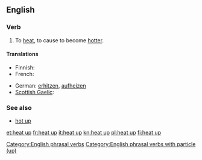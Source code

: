 ==English==

===Verb===
{{en-verb|inf=to [[heat]] [[up]]|heats up|heating up|heated up|heated up}}

# To [[heat]], to cause to become [[hotter]].

====Translations====
{{trans-top|cause to become hotter}}
* Finnish: {{t+|fi|lämmittää}}
* French: {{t+|fr|chauffer}}
{{trans-mid}}
* German: [[erhitzen]], [[aufheizen]]
* [[Scottish Gaelic]]: {{t-|gd|teasaich|xs=Scottish Gaelic}}
{{trans-bottom}}

===See also===
* [[hot up]]

[[Category:English phrasal verbs]]
[[Category:English phrasal verbs with particle (up)]]

[[et:heat up]]
[[fr:heat up]]
[[it:heat up]]
[[kn:heat up]]
[[pl:heat up]]
[[fi:heat up]]